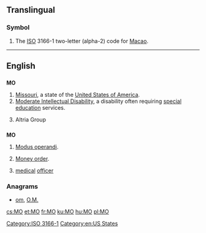 {{also|Appendix:Variations of "mo"}}
==Translingual==

===Symbol===
{{head|mul|symbol}}
# The [[ISO]] 3166-1 two-letter (alpha-2) code for [[Macao]].

[[Category:ISO 3166-1]]
----

==English==

==={{abbreviation-old}}===
'''MO'''

# [[Missouri]], a state of the [[United States of America]].
# [[Moderate Intellectual Disability]], a disability often requiring [[special education]] services.
# {{stock symbol}} Altria Group

==={{initialism-old|en}}===
'''MO'''

# [[modus operandi|Modus operandi]].
# {{banking}} [[money order|Money order]].
# {{military}} [[medical]] [[officer]] {{qualifier|British army}}

===Anagrams===
* [[om#English|om]], [[O.M.#English|O.M.]]

[[Category:en:US States]]

[[cs:MO]]
[[et:MO]]
[[fr:MO]]
[[ku:MO]]
[[hu:MO]]
[[pl:MO]]
